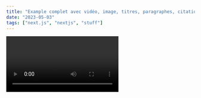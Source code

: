 ```yaml
---
title: "Example complet avec vidéo, image, titres, paragraphes, citations, lien et listes"
date: "2023-05-03"
tags: ["next.js", "nextjs", "stuff"]
---
```


<Video id="_Jkla2DZu5g" />

# Titre niveau 1

Paragraphe 1: Lorem ipsum dolor sit amet, consectetur adipisicing elit, sed do eiusmod tempor incididunt ut labore et dolore magna aliqua. Ut enim ad minim veniam, quis nostrud exercitation ullamco laboris nisi ut aliquip ex ea commodo consequat. Duis aute irure dolor in reprehenderit in voluptate velit esse cillum dolore eu fugiat nulla pariatur. Excepteur sint occaecat cupidatat non proident, sunt in culpa qui officia deserunt mollit anim id est laborum.

Paragraphe 2: Lorem ipsum dolor sit amet, consectetur adipisicing elit, sed do eiusmod tempor incididunt ut labore et dolore magna aliqua. Ut enim ad minim veniam, quis nostrud exercitation ullamco laboris nisi ut aliquip ex ea commodo consequat. Duis aute irure dolor in reprehenderit in voluptate velit esse cillum dolore eu fugiat nulla pariatur. Excepteur sint occaecat cupidatat non proident, sunt in culpa qui officia deserunt mollit anim id est laborum.

## Titre niveau 2

### Titre niveau 3

Liste non ordonnée

- aaa
  - abbb
  - accc
  - addd
- bbb
- ccc
- ddd

Liste ordonnée

1. aaa
   - abbb
   - accc
   - addd
2. bbb
3. ccc
4. ddd

### Titre niveau 3

<CustomImage
  src="https://github.com/LazezBZH/blogPosts/blob/master/images/image1.jpg"
  alt="description de l'image"
/>

Suspendisse potenti. Vestibulum volutpat. Proin semper, dolor eu porttitor scelerisque, risus dui vehicula justo, id vulputate quam ante vel ipsum. Pellentesque id neque nec ligula elementum aliquet. Maecenas venenatis tortor ut quam faucibus ornare. Donec mollis eros. Mauris magna pede, vehicula eget, molestie ac, vehicula sed, orci. Morbi pharetra urna at eros. Donec cursus dui luctus nulla. Curabitur malesuada justo in libero. In erat diam, sagittis quis, dictum at, ultrices eget, enim.

### Titre niveau 3

> citation de plusieurs lignes
>
> citation

> deux citations espacées

> deux citations espacées

## Titre niveau 2

Mauris euismod ante ac turpis. Donec ante ante, tincidunt sit amet, laoreet rutrum, lacinia at, sem. Nam et nunc vitae dui posuere sodales. Aliquam vel erat. Vestibulum condimentum laoreet quam. Suspendisse viverra velit at lorem. Vestibulum suscipit interdum purus. Suspendisse ut enim vitae risus blandit dignissim. Sed facilisis, odio vitae aliquam ullamcorper, elit arcu hendrerit velit, vitae pretium eros lorem luctus lectus. Aliquam non nisl. Nulla facilisi. Maecenas non tellus. Praesent ipsum nisi, lobortis non, posuere non, ultrices in, lacus. Phasellus lobortis euismod nibh. Vivamus sollicitudin velit sed felis. Suspendisse commodo augue quis dui. Suspendisse porttitor odio sed nisl lacinia gravida. Ut tincidunt, velit et tempor pulvinar, mi urna venenatis diam, in ultrices lacus nibh eu libero.

[lien](https://www.marieaballea.fr/)

